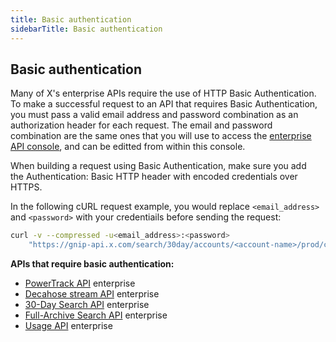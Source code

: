 ```yaml
---
title: Basic authentication
sidebarTitle: Basic authentication
---
```


## Basic authentication

Many of X's enterprise APIs require the use of HTTP Basic Authentication. To make a successful request to an API that requires Basic Authentication, you must pass a valid email address and password combination as an authorization header for each request. The email and password combination are the same ones that you will use to access the [enterprise API console](https://console.gnip.com/), and can be editted from within this console. 

When building a request using Basic Authentication, make sure you add the Authentication: Basic HTTP header with encoded credentials over HTTPS.

In the following cURL request example, you would replace `<email_address>` and `<password>` with your credentiails before sending the request:

```bash
curl -v --compressed -u<email_address>:<password>
    "https://gnip-api.x.com/search/30day/accounts/<account-name>/prod/counts.json?query=from%3Axdevelopers"
```

**APIs that require basic authentication:**

* [PowerTrack API](/x-api/enterprise-gnip-2.0/powertrack-api) enterprise
* [Decahose stream API](http://localhost:3000/x-api/enterprise-gnip-2.0/fundamentals/decahose-api) enterprise
* [30-Day Search API](/x-api/enterprise-gnip-2.0/fundamentals/search-api) enterprise
* [Full-Archive Search API](/x-api/enterprise-gnip-2.0/fundamentals/search-api) enterprise
* [Usage API](/x-api/enterprise-gnip-2.0/fundamentals/usage) enterprise

